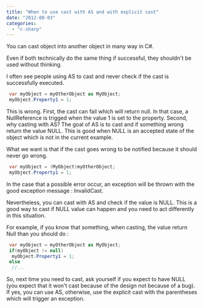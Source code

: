 ```yaml
---
title: "When to use cast with AS and with explicit cast"
date: "2012-08-03"
categories: 
  - "c-sharp"
---
```


You can cast object into another object in many way in C\#.

Even if both technically do the same thing if successful, they shouldn't be used without thinking.

I often see people using AS to cast and never check if the cast is successfully executed.


```csharp
 var myObject = myOtherObject as MyObject; 
 myObject.Property1 = 1; 
```

This is wrong. First, the cast can fail which will return null. In that case, a NullReference is trigged when the value 1 is set to the property. Second, why casting with AS? The goal of AS is to cast and if something wrong return the value NULL. This is good when NULL is an accepted state of the object which is not in the current example.

What we want is that if the cast goes wrong to be notified because it should never go wrong.


```csharp
 var myObject = (MyObject)myOtherObject; 
 myObject.Property1 = 1; 
```

In the case that a possible error occur, an exception will be thrown with the good exception message : InvalidCast.

Nevertheless, you can cast with AS and check if the value is NULL. This is a good way to cast if NULL value can happen and you need to act differently in this situation.

For example, if you know that something, when casting, the value return Null than you should do :


```csharp
 var myObject = myOtherObject as MyObject; 
 if(myObject != null) 
  myObject.Property1 = 1; 
 else 
  //... 
```

So, next time you need to cast, ask yourself if you expect to have NULL (you expect that it won't cast because of the design not because of a bug). If yes, you can use AS, otherwise, use the explicit cast with the parentheses which will trigger an exception.
